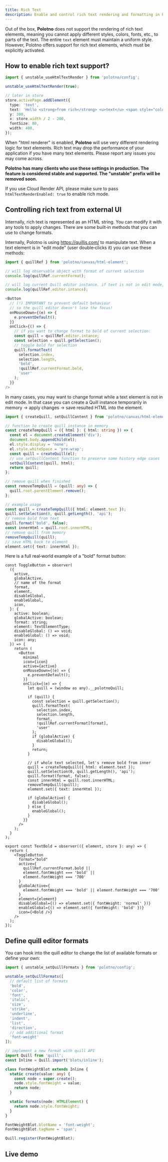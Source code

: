 ```yaml
---
title: Rich Text
description: Enable and control rich text rendering and formatting in Polotno
---
```


Out of the box, **Polotno** does not support the rendering of rich text elements, meaning you cannot apply different styles, colors, fonts, etc., to parts of the text. The entire `text` element must maintain a uniform style. However, Polotno offers support for rich text elements, which must be explicitly activated.

## How to enable rich text support?

```ts
import { unstable_useHtmlTextRender } from 'polotno/config';

unstable_useHtmlTextRender(true);

// later in store
store.activePage.addElement({
  type: 'text',
  text: 'Hello <strong>from rich</strong> <u>text</u> <span style="color: red;">support</span>!',
  y: 300,
  x: store.width / 2 - 200,
  fontSize: 80,
  width: 400,
});
```

When "html renderer" is enabled, **Polotno** will use very different rendering logic for text elements. Rich text may drop the performance of your application if you have many text elements. Please report any issues you may come across.

**Polotno has many clients who use these settings in production. The feature is considered stable and supported. The "unstable" prefix will be removed soon.**

If you use Cloud Render API, please make sure to pass `htmlTextRenderEnabled: true` to enable rich mode.

## Controlling rich text from external UI

Internally, rich text is represented as an HTML string. You can modify it with any tools to apply changes. There are some built‑in methods that you can use to change formats.

Internally, Polotno is using https://quilljs.com/ to manipulate text. When a text element is in "edit mode" (user double‑clicks it) you can use these methods:

```ts
import { quillRef } from 'polotno/canvas/html-element';

// will log observable object with format of current selection
console.log(quillRef.currentFormat);

// will log current Quill editor instance. if text is not in edit mode, it will return null
console.log(quillRef.editor.intance);

<Button
  // (!) IMPORTANT to prevent default behaviour
  // so the quill editor doesn't lose the focus!
  onMouseDown={(e) => {
    e.preventDefault();
  }}
  onClick={() => {
    // if you want to change format to bold of current selection:
    const quill = quillRef.editor.intance;
    const selection = quill.getSelection();
    // toggle bold for selection
    quill.formatText(
      selection.index,
      selection.length,
      'bold',
      !quillRef.currentFormat.bold,
      'user'
    );
  }}
/>
```

In many cases, you may want to change format while a text element is not in edit mode. In that case you can create a Quill instance temporarily in memory → apply changes → save resulted HTML into the element.

```ts
import { createQuill, setQuillContent } from 'polotno/canvas/html-element';

// function to create quill instance in memory
const createTempQuill = ({ html }: { html: string }) => {
  const el = document.createElement('div');
  document.body.appendChild(el);
  el.style.display = 'none';
  el.style.whiteSpace = 'pre-wrap';
  const quill = createQuill(el);
  // use setQuillContent function to preserve some history edge cases
  setQuillContent(quill, html);
  return quill;
};

// remove quill when finished
const removeTempQuill = (quill: any) => {
  quill.root.parentElement.remove();
};

// example usage
const quill = createTempQuill({ html: element.text });
quill.setSelection(0, quill.getLength(), 'api');
// remove bold from text
quill.format('bold', false);
const innerHtml = quill.root.innerHTML;
// remove quill from memory
removeTempQuill(quill);
// save HTML back to element
element.set({ text: innerHtml });
```

Here is a full real‑world example of a "bold" format button:

```tsx
const ToggleButton = observer(
  ({
    active,
    globalActive,
    // name of the format
    format,
    element,
    disableGlobal,
    enableGlobal,
    icon,
  }: {
    active: boolean;
    globalActive: boolean;
    format: string;
    element: TextElementType;
    disableGlobal: () => void;
    enableGlobal: () => void;
    icon: any;
  }) => {
    return (
      <Button
        minimal
        icon={icon}
        active={active}
        onMouseDown={(e) => {
          e.preventDefault();
        }}
        onClick={(e) => {
          let quill = (window as any).__polotnoQuill;

          if (quill) {
            const selection = quill.getSelection();
            quill.formatText(
              selection.index,
              selection.length,
              format,
              !quillRef.currentFormat[format],
              'user'
            );
            if (globalActive) {
              disableGlobal();
            }
            return;
          }

          // if whole text selected, let's remove bold from inner
          quill = createTempQuill({ html: element.text });
          quill.setSelection(0, quill.getLength(), 'api');
          quill.format(format, false);
          const innerHtml = quill.root.innerHTML;
          removeTempQuill(quill);
          element.set({ text: innerHtml });

          if (globalActive) {
            disableGlobal();
          } else {
            enableGlobal();
          }
        }}
      />
    );
  }
);

export const TextBold = observer(({ element, store }: any) => {
  return (
    <ToggleButton
      format="bold"
      active={
        quillRef.currentFormat.bold ||
        element.fontWeight === 'bold' ||
        element.fontWeight === '700'
      }
      globalActive={
        element.fontWeight === 'bold' || element.fontWeight === '700'
      }
      element={element}
      disableGlobal={() => element.set({ fontWeight: 'normal' })}
      enableGlobal={() => element.set({ fontWeight: 'bold' })}
      icon={<Bold />}
    />
  );
});
```

## Define quill editor formats

You can hook into the quill editor to change the list of available formats or define your own:

```ts
import { unstable_setQuillFormats } from 'polotno/config';

unstable_setQuillFormats([
  // default list of formats
  'bold',
  'color',
  'font',
  'italic',
  'size',
  'strike',
  'underline',
  'indent',
  'list',
  'direction',
  // add additional format
  'font-weight'
]);

// implement a new format with quill API
import Quill from 'quill';
const Inline = Quill.import('blots/inline');

class FontWeightBlot extends Inline {
  static create(value: any) {
    const node = super.create();
    node.style.fontWeight = value;
    return node;
  }

  static formats(node: HTMLElement) {
    return node.style.fontWeight;
  }
}

FontWeightBlot.blotName = 'font-weight';
FontWeightBlot.tagName = 'span';

Quill.register(FontWeightBlot);
```

## Live demo

<Sandbox github="polotno-project/polotno-site/tree/source/examples/polotno-rich-text" />


